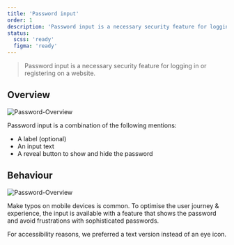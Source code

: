 ```yaml
---
title: 'Password input'
order: 1
description: 'Password input is a necessary security feature for logging in or registering on a website.'
status:
  scss: 'ready'
  figma: 'ready'
---
```


> Password input is a necessary security feature for logging in or registering on a website.

<Story id="form-passwordinput--default" />

## Overview

![Password-Overview](Password-Overview.png)

Password input is a combination of the following mentions:

- A label (optional)
- An input text
- A reveal button to show and hide the password

## Behaviour

![Password-Overview](Password-RevealButton.png)

Make typos on mobile devices is common. To optimise the user journey & experience, the input is available with a feature that shows the password and avoid frustrations with sophisticated passwords.

For accessibility reasons, we preferred a text version instead of an eye icon.
